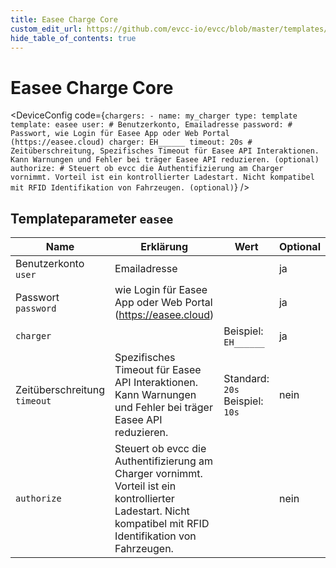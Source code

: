 ```yaml
---
title: Easee Charge Core
custom_edit_url: https://github.com/evcc-io/evcc/blob/master/templates/definition/charger/easee.yaml
hide_table_of_contents: true
---
```



# Easee Charge Core

<DeviceFeatures features="1p3p,rfid,sponsorship" />

<DeviceConfig code={`chargers:
    - name: my_charger
      type: template
      template: easee
      user: # Benutzerkonto, Emailadresse
      password: # Passwort, wie Login für Easee App oder Web Portal (https://easee.cloud)
      charger: EH______
      timeout: 20s # Zeitüberschreitung, Spezifisches Timeout für Easee API Interaktionen. Kann Warnungen und Fehler bei träger Easee API reduzieren. (optional)
      authorize: # Steuert ob evcc die Authentifizierung am Charger vornimmt. Vorteil ist ein kontrollierter Ladestart. Nicht kompatibel mit RFID Identifikation von Fahrzeugen. (optional)`}  />

## Templateparameter `easee`

| Name | Erklärung | Wert | Optional |
|-----------|-----------|------|----------|
| Benutzerkonto<br/>`user` | Emailadresse |  | ja |
| Passwort<br/>`password` | wie Login für Easee App oder Web Portal (https://easee.cloud) |  | ja |
| `charger` |  | Beispiel: `EH______` | ja |
| Zeitüberschreitung<br/>`timeout` | Spezifisches Timeout für Easee API Interaktionen. Kann Warnungen und Fehler bei träger Easee API reduzieren. | Standard: `20s`<br/>Beispiel: `10s` | nein |
| `authorize` | Steuert ob evcc die Authentifizierung am Charger vornimmt. Vorteil ist ein kontrollierter Ladestart. Nicht kompatibel mit RFID Identifikation von Fahrzeugen. |  | nein |

<SponsorshipRequired />

